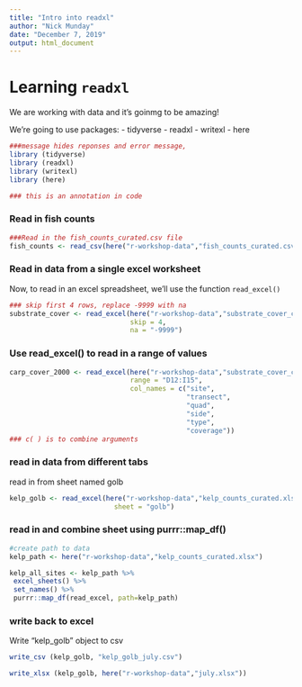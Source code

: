 ```yaml
---
title: "Intro into readxl"
author: "Nick Munday"
date: "December 7, 2019"
output: html_document
---
```


# Learning `readxl`

We are working with data and it's goinmg to be amazing!

We're going to use packages:
- tidyverse
- readxl
- writexl
- here

```r
###message hides reponses and error message, 
library (tidyverse)
library (readxl)
library (writexl)
library (here)

### this is an annotation in code
```
<!-- this is to hide in non-code chunks
all html tags recognized -->

### Read in fish counts

```r
###Read in the fish_counts_curated.csv file
fish_counts <- read_csv(here("r-workshop-data","fish_counts_curated.csv"))
```

### Read in data from a single excel worksheet

Now, to read in an excel spreadsheet, we'll use the function `read_excel()`
``` r
### skip first 4 rows, replace -9999 with na
substrate_cover <- read_excel(here("r-workshop-data","substrate_cover_curated.xlsx"), 
                              skip = 4, 
                              na = "-9999")

```

### Use read_excel() to read in a range of values

``` r
carp_cover_2000 <- read_excel(here("r-workshop-data","substrate_cover_curated.xlsx"),
                              range = "D12:I15",
                              col_names = c("site",
                                            "transect",
                                            "quad",
                                            "side",
                                            "type",
                                            "coverage"))
### c( ) is to combine arguments
```

### read in data from different tabs

read in from sheet named golb

``` r
kelp_golb <- read_excel(here("r-workshop-data","kelp_counts_curated.xlsx"),
                          sheet = "golb")
```

### read in and combine sheet using purrr::map_df()


``` r
#create path to data
kelp_path <- here("r-workshop-data","kelp_counts_curated.xlsx")

kelp_all_sites <- kelp_path %>%
 excel_sheets() %>%
 set_names() %>%
 purrr::map_df(read_excel, path=kelp_path)
```

### write back to excel

Write "kelp_golb" object to csv

``` r
write_csv (kelp_golb, "kelp_golb_july.csv")

write_xlsx (kelp_golb, here("r-workshop-data","july.xlsx"))

```










